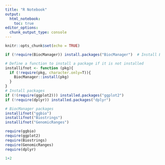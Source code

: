 ```yaml
---
title: "R Notebook"
output:
  html_notebook:
    toc: true
editor_options:
  chunk_output_type: console
---
```


```r
knitr::opts_chunk$set(echo = TRUE)
```
```r
if (!require(BiocManager)) install.packages("BiocManager")  # Install BiocManager

# Define a function to install a package if it is not installed
installifnot <- function (pkg){
  if (!require(pkg, character.only=T)){
    BiocManager::install(pkg)
  }
}
# Install packages
if (!(require(ggplot2))) installed.packages("ggplot2")
if (!require(dplyr)) installed.packages("dplyr")

# BiocManager packages
installifnot("ggbio")
installifnot("Biostrings")
installifnot("GenomicRanges")
```
```r
require(ggbio)
require(ggplot2)
require(Biostrings)
require(GenomicRanges)
require(dplyr)
```
```r
1+2
```
